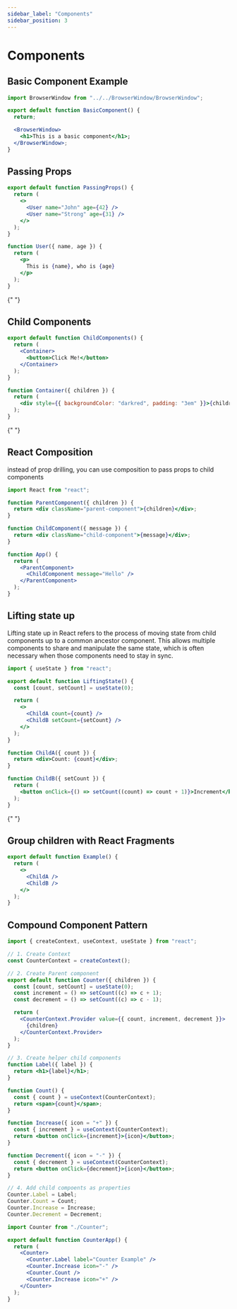 ```yaml
---
sidebar_label: "Components"
sidebar_position: 3
---
```




# Components

## Basic Component Example

```jsx
import BrowserWindow from "../../BrowserWindow/BrowserWindow";

export default function BasicComponent() {
  return;

  <BrowserWindow>
    <h1>This is a basic component</h1>;
  </BrowserWindow>;
}
```

<BasicComponent />

## Passing Props

```jsx
export default function PassingProps() {
  return (
    <>
      <User name="John" age={42} />
      <User name="Strong" age={31} />
    </>
  );
}

function User({ name, age }) {
  return (
    <p>
      This is {name}, who is {age}
    </p>
  );
}
```

{" "}

<PassingProps />

## Child Components

```jsx
export default function ChildComponents() {
  return (
    <Container>
      <button>Click Me!</button>
    </Container>
  );
}

function Container({ children }) {
  return (
    <div style={{ backgroundColor: "darkred", padding: "3em" }}>{children}</div>
  );
}
```

{" "}

<ChildComponents />

## React Composition

instead of prop drilling, you can use composition to pass props to child components

```jsx
import React from "react";

function ParentComponent({ children }) {
  return <div className="parent-component">{children}</div>;
}

function ChildComponent({ message }) {
  return <div className="child-component">{message}</div>;
}

function App() {
  return (
    <ParentComponent>
      <ChildComponent message="Hello" />
    </ParentComponent>
  );
}
```

## Lifting state up

Lifting state up in React refers to the process of moving state from child components up to a common ancestor component. This allows multiple components to share and manipulate the same state, which is often necessary when those components need to stay in sync.

```jsx
import { useState } from "react";

export default function LiftingState() {
  const [count, setCount] = useState(0);

  return (
    <>
      <ChildA count={count} />
      <ChildB setCount={setCount} />
    </>
  );
}

function ChildA({ count }) {
  return <div>Count: {count}</div>;
}

function ChildB({ setCount }) {
  return (
    <button onClick={() => setCount((count) => count + 1)}>Increment</button>
  );
}
```

{" "}

<LiftingState />

## Group children with React Fragments

```jsx
export default function Example() {
  return (
    <>
      <ChildA />
      <ChildB />
    </>
  );
}
```

## Compound Component Pattern

<Tabs>

<TabItem value="Counter.jsx">

```jsx
import { createContext, useContext, useState } from "react";

// 1. Create Context
const CounterContext = createContext();

// 2. Create Parent component
export default function Counter({ children }) {
  const [count, setCount] = useState(0);
  const increment = () => setCount((c) => c + 1);
  const decrement = () => setCount((c) => c - 1);

  return (
    <CounterContext.Provider value={{ count, increment, decrement }}>
      {children}
    </CounterContext.Provider>
  );
}

// 3. Create helper child components
function Label({ label }) {
  return <h1>{label}</h1>;
}

function Count() {
  const { count } = useContext(CounterContext);
  return <span>{count}</span>;
}

function Increase({ icon = "+" }) {
  const { increment } = useContext(CounterContext);
  return <button onClick={increment}>{icon}</button>;
}

function Decrement({ icon = "-" }) {
  const { decrement } = useContext(CounterContext);
  return <button onClick={decrement}>{icon}</button>;
}

// 4. Add child compoents as properties
Counter.Label = Label;
Counter.Count = Count;
Counter.Increase = Increase;
Counter.Decrement = Decrement;
```

</TabItem>

<TabItem value="App.jsx">

```jsx
import Counter from "./Counter";

export default function CounterApp() {
  return (
    <Counter>
      <Counter.Label label="Counter Example" />
      <Counter.Increase icon="-" />
      <Counter.Count />
      <Counter.Increase icon="+" />
    </Counter>
  );
}
```

</TabItem>

</Tabs>

<CounterApp />

